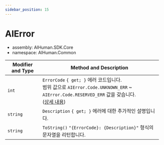 ```yaml
---
sidebar_position: 15
---
```


# AIError

- assembly: AIHuman.SDK.Core  
- namespace: AIHuman.Common  

| Modifier and Type | Method and Description |
| ----------------- | ---------------------- |
| `int`   | `ErrorCode` `{ get; }` 에러 코드입니다. <br/> 범위 값으로 `AIError.Code.UNKNOWN_ERR` ~ `AIError.Code.RESERVED_ERR` 값을 갖습니다. <br/> ([상세 내용](../../../aihuman/windows-sdk/aiplayer/errors))  |
| `string`   |  `Description` `{ get; }` 에러에 대한 추가적인 설명입니다.  |
| `string`   |  `ToString()` `"{ErrorCode}: {Description}"` 형식의 문자열을 리턴합니다.  |
